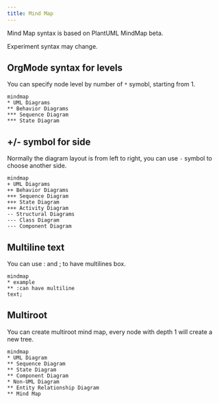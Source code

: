 ```yaml
---
title: Mind Map
---
```


Mind Map syntax is based on PlantUML MindMap beta. 

<span class="badge badge--info">Experiment</span> syntax may change.

## OrgMode syntax for levels

You can specify node level by number of `*` symobl, starting from 1.

```pintora play
mindmap
* UML Diagrams
** Behavior Diagrams
*** Sequence Diagram
*** State Diagram
```

## +/- symbol for side

Normally the diagram layout is from left to right, you can use `-` symbol to choose another side.

```pintora play
mindmap
+ UML Diagrams
++ Behavior Diagrams
+++ Sequence Diagram
+++ State Diagram
+++ Activity Diagram
-- Structural Diagrams
--- Class Diagram
--- Component Diagram
```

## Multiline text

You can use : and ; to have multilines box.

```pintora play
mindmap
* example
** :can have multiline
text;
```

## Multiroot

You can create multiroot mind map, every node with depth 1 will create a new tree.

```pintora play
mindmap
* UML Diagram
** Sequence Diagram
** State Diagram
** Component Diagram
* Non-UML Diagram
** Entity Relationship Diagram
** Mind Map
```

